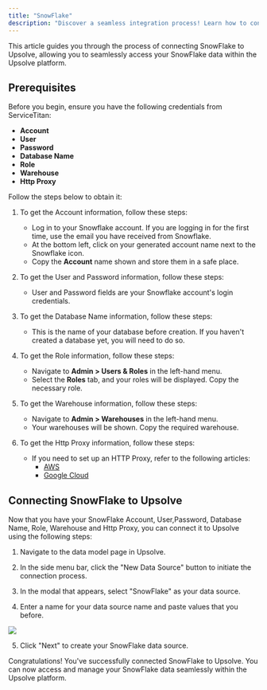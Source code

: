 ```yaml
---
title: "SnowFlake"
description: "Discover a seamless integration process! Learn how to connect SnowFlake to Upsolve effortlessly for streamlined transactions."
---
```


This article guides you through the process of connecting SnowFlake to Upsolve, allowing you to seamlessly access your SnowFlake data within the Upsolve platform.

## Prerequisites

Before you begin, ensure you have the following credentials from ServiceTitan:

- **Account**
- **User**
- **Password**
- **Database Name**
- **Role**
- **Warehouse**
- **Http Proxy**

Follow the steps below to obtain it:

1. To get the Account information, follow these steps:

   - Log in to your Snowflake account. If you are logging in for the first time, use the email you have received from Snowflake.
   - At the bottom left, click on your generated account name next to the Snowflake icon.
   - Copy the **Account** name shown and store them in a safe place.

2. To get the User and Password information, follow these steps:

   - User and Password fields are your Snowflake account's login credentials.

3. To get the Database Name information, follow these steps:

   - This is the name of your database before creation. If you haven't created a database yet, you will need to do so.

4. To get the Role information, follow these steps:

   - Navigate to **Admin > Users & Roles** in the left-hand menu.
   - Select the **Roles** tab, and your roles will be displayed. Copy the necessary role.

5. To get the Warehouse information, follow these steps:

   - Navigate to **Admin > Warehouses** in the left-hand menu.
   - Your warehouses will be shown. Copy the required warehouse.

6. To get the Http Proxy information, follow these steps:

   - If you need to set up an HTTP Proxy, refer to the following articles:
     - [AWS](https://docs.snowflake.com/en/sql-reference/external-functions-creating-aws-ui-proxy-service)
     - [Google Cloud](https://docs.snowflake.com/en/sql-reference/external-functions-creating-gcp-ui-proxy-service)

## Connecting SnowFlake to Upsolve

Now that you have your SnowFlake Account, User,Password, Database Name, Role, Warehouse and Http Proxy, you can connect it to Upsolve using the following steps:

1. Navigate to the data model page in Upsolve.

2. In the side menu bar, click the "New Data Source" button to initiate the connection process.

3. In the modal that appears, select "SnowFlake" as your data source.

4. Enter a name for your data source name and paste values that you before.

<img src="https://cdn.peaka.com/integrations/snowflake-1.png" />

5. Click "Next" to create your SnowFlake data source.

Congratulations! You've successfully connected SnowFlake to Upsolve. You can now access and manage your SnowFlake data seamlessly within the Upsolve platform.
